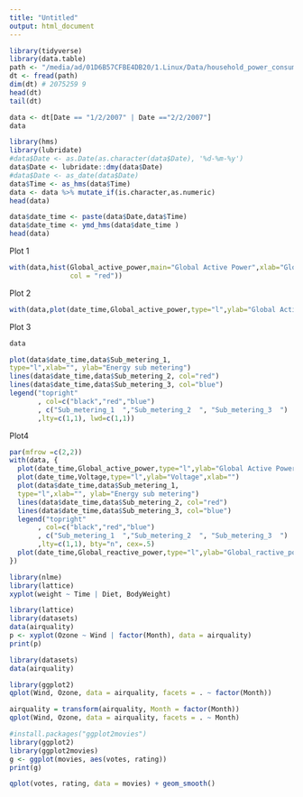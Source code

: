 ```yaml
---
title: "Untitled"
output: html_document
---
```

```r
library(tidyverse)
library(data.table)
path <- "/media/ad/01D6B57CFBE4DB20/1.Linux/Data/household_power_consumption.txt"
dt <- fread(path)
dim(dt) # 2075259 9
head(dt)
tail(dt)
```

```r
data <- dt[Date == "1/2/2007" | Date =="2/2/2007"]
data
```


```r
library(hms)
library(lubridate)
#data$Date <- as.Date(as.character(data$Date), '%d-%m-%y')
data$Date <- lubridate::dmy(data$Date)
#data$Date <- as_date(data$Date)
data$Time <- as_hms(data$Time)
data <- data %>% mutate_if(is.character,as.numeric)
head(data)
```
```r
data$date_time <- paste(data$Date,data$Time)
data$date_time <- ymd_hms(data$date_time )
head(data)
```

Plot 1
```r
with(data,hist(Global_active_power,main="Global Active Power",xlab="Global Active Power (kilowatts)",
               col = "red"))
```


Plot 2
```r
with(data,plot(date_time,Global_active_power,type="l",ylab="Global Active Power (kilowatts)",xlab=""))
```

Plot 3
```r
data
```


```r
plot(data$date_time,data$Sub_metering_1,
type="l",xlab="", ylab="Energy sub metering")
lines(data$date_time,data$Sub_metering_2, col="red")
lines(data$date_time,data$Sub_metering_3, col="blue")
legend("topright"
       , col=c("black","red","blue")
       , c("Sub_metering_1  ","Sub_metering_2  ", "Sub_metering_3  ")
       ,lty=c(1,1), lwd=c(1,1))
```

Plot4
```r
par(mfrow =c(2,2))
with(data, {
  plot(date_time,Global_active_power,type="l",ylab="Global Active Power",xlab="")
  plot(date_time,Voltage,type="l",ylab="Voltage",xlab="")
  plot(data$date_time,data$Sub_metering_1,
  type="l",xlab="", ylab="Energy sub metering")
  lines(data$date_time,data$Sub_metering_2, col="red")
  lines(data$date_time,data$Sub_metering_3, col="blue")
  legend("topright"
       , col=c("black","red","blue")
       , c("Sub_metering_1  ","Sub_metering_2  ", "Sub_metering_3  ")
       ,lty=c(1,1), bty="n", cex=.5)
  plot(date_time,Global_reactive_power,type="l",ylab="Global_ractive_power",xlab="")
})
```


```r
library(nlme)
library(lattice)
xyplot(weight ~ Time | Diet, BodyWeight)
```


```r
library(lattice)
library(datasets)
data(airquality)
p <- xyplot(Ozone ~ Wind | factor(Month), data = airquality)
print(p)
```


```r
library(datasets)
data(airquality)
```

```r
library(ggplot2)
qplot(Wind, Ozone, data = airquality, facets = . ~ factor(Month))
```


```r
airquality = transform(airquality, Month = factor(Month))
qplot(Wind, Ozone, data = airquality, facets = . ~ Month)
```


```r
#install.packages("ggplot2movies")
library(ggplot2)
library(ggplot2movies)
g <- ggplot(movies, aes(votes, rating))
print(g)
```


```r
qplot(votes, rating, data = movies) + geom_smooth()
```

```r
```

